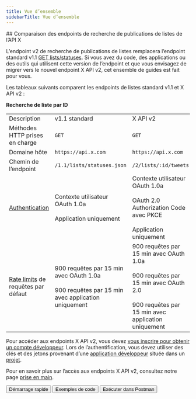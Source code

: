 ```yaml
---
title: Vue d’ensemble
sidebarTitle: Vue d’ensemble
---
```



<div id="comparing-x-apis-list-posts-lookup-endpoints">
  ## Comparaison des endpoints de recherche de publications de listes de l’API X
</div>

L’endpoint v2 de recherche de publications de listes remplacera l’endpoint standard v1.1 [GET lists/statuses](https://developer.x.com/en/docs/twitter-api/v1/accounts-and-users/create-manage-lists/api-reference/get-lists-statuses). Si vous avez du code, des applications ou des outils qui utilisent cette version de l’endpoint et que vous envisagez de migrer vers le nouvel endpoint X API v2, cet ensemble de guides est fait pour vous.

Les tableaux suivants comparent les endpoints de listes standard v1.1 et X API v2 :

**Recherche de liste par ID**

|     |     |     |
| :--- | :--- | :--- |
| Description | v1.1 standard | X API v2 |
| Méthodes HTTP prises en charge | `GET` | `GET` |
| Domaine hôte | `https://api.x.com` | `https://api.x.com` |
| Chemin de l’endpoint | `/1.1/lists/statuses.json` | `/2/lists/:id/tweets` |
| [Authentication](/fr/resources/fundamentals/authentication) | Contexte utilisateur OAuth 1.0a<br /><br />Application uniquement | Contexte utilisateur OAuth 1.0a<br /><br />OAuth 2.0 Authorization Code avec PKCE<br /><br />Application uniquement |
| [Rate limits](/fr/resources/fundamentals/rate-limits) de requêtes par défaut | 900 requêtes par 15 min avec OAuth 1.0a<br /><br />900 requêtes par 15 min avec application uniquement | 900 requêtes par 15 min avec OAuth 1.0a<br /><br />900 requêtes par 15 min avec OAuth 2.0<br /><br />900 requêtes par 15 min avec application uniquement |

Pour accéder aux endpoints X API v2, vous devez [vous inscrire pour obtenir un compte développeur](https://developer.x.com/en/portal/petition/essential/basic-info). Lors de l’authentification, vous devez utiliser des clés et des jetons provenant d’une [application développeur](/fr/resources/fundamentals/developer-apps) située dans un [projet](/fr/resources/fundamentals/projects).

Pour en savoir plus sur l’accès aux endpoints X API v2, consultez notre page [prise en main](/fr/x-api/getting-started/getting-access).

<div className="flex space-x-2">
  <Button href="/fr/x-api/lists/list-tweets/quickstart">
    Démarrage rapide
  </Button>

  <Button href="https://github.com/xdevplatform/Twitter-API-v2-sample-code">
    Exemples de code
  </Button>

  <Button href="https://app.getpostman.com/run-collection/9956214-784efcda-ed4c-4491-a4c0-a26470a67400">
    Exécuter dans Postman
  </Button>
</div>